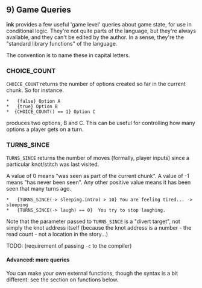 ## 9) Game Queries

**ink** provides a few useful 'game level' queries about game state, for use in conditional logic. They're not quite parts of the language, but they're always available, and they can't be edited by the author. In a sense, they're the "standard library functions" of the language.

The convention is to name these in capital letters.

### CHOICE_COUNT

`CHOICE_COUNT` returns the number of options created so far in the current chunk. So for instance.

	*	{false} Option A
	* 	{true} Option B
	*  {CHOICE_COUNT() == 1} Option C

produces two options, B and C. This can be useful for controlling how many options a player gets on a turn. 

### TURNS_SINCE

`TURNS_SINCE` returns the number of moves (formally, player inputs) since a particular knot/stitch was last visited.

A value of 0 means "was seen as part of the current chunk". A value of -1 means "has never been seen". Any other positive value means it has been seen that many turns ago.

	*	{TURNS_SINCE(-> sleeping.intro) > 10} You are feeling tired... -> sleeping 
	* 	{TURNS_SINCE(-> laugh) == 0}  You try to stop laughing.

Note that the parameter passed to `TURNS_SINCE` is a "divert target", not simply the knot address itself (because the knot address is a number - the read count - not a location in the story...)

TODO: (requirement of passing `-c` to the compiler)

#### Advanced: more queries

You can make your own external functions, though the syntax is a bit different: see the section on functions below.
